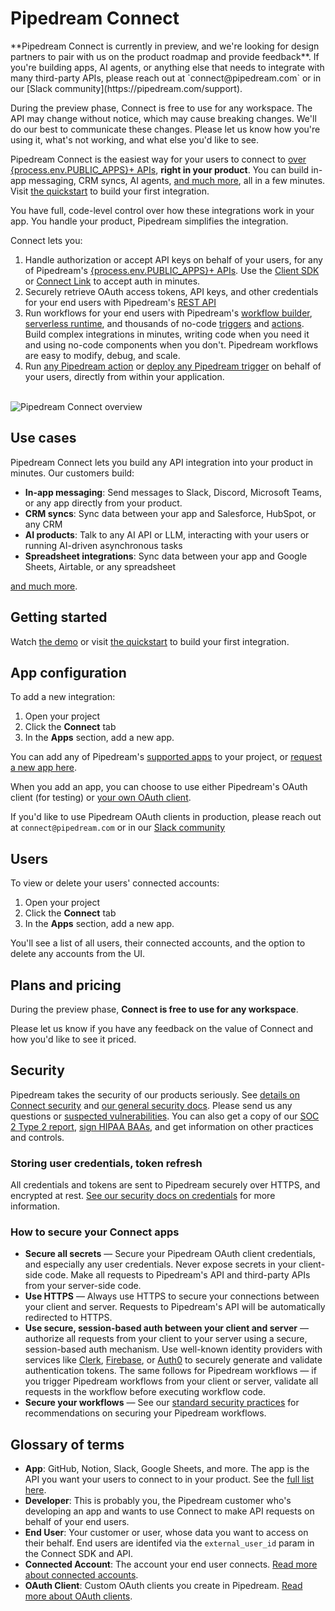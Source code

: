 
# Pipedream Connect

<Callout type="info">
**Pipedream Connect is currently in preview, and we're looking for design partners to pair with us on the product roadmap and provide feedback**. If you're building apps, AI agents, or anything else that needs to integrate with many third-party APIs, please reach out at `connect@pipedream.com` or in our [Slack community](https://pipedream.com/support).

During the preview phase, Connect is free to use for any workspace. The API may change without notice, which may cause breaking changes. We'll do our best to communicate these changes. Please let us know how you're using it, what's not working, and what else you'd like to see.
</Callout>

Pipedream Connect is the easiest way for your users to connect to [over {process.env.PUBLIC_APPS}+ APIs](https://pipedream.com/apps), **right in your product**. You can build in-app messaging, CRM syncs, AI agents, [and much more](/connect/use-cases), all in a few minutes. Visit [the quickstart](/connect/quickstart) to build your first integration.

You have full, code-level control over how these integrations work in your app. You handle your product, Pipedream simplifies the integration. 

Connect lets you:

1. Handle authorization or accept API keys on behalf of your users, for any of Pipedream's [{process.env.PUBLIC_APPS}+ APIs](https://pipedream.com/apps). Use the [Client SDK](https://github.com/PipedreamHQ/pipedream/tree/master/packages/sdk) or [Connect Link](/connect/quickstart#use-connect-link) to accept auth in minutes.
2. Securely retrieve OAuth access tokens, API keys, and other credentials for your end users with Pipedream's [REST API](/connect/api)
3. Run workflows for your end users with Pipedream's [workflow builder](/workflows), [serverless runtime](/), and thousands of no-code [triggers](/workflows/triggers) and [actions](/workflows/actions). Build complex integrations in minutes, writing code when you need it and using no-code components when you don't. Pipedream workflows are easy to modify, debug, and scale.
4. Run [any Pipedream action](https://pipedream.com/explore) or [deploy any Pipedream trigger](https://pipedream.com/explore) on behalf of your users, directly from within your application.

<br />

<Image src="https://res.cloudinary.com/pipedreamin/image/upload/v1724194758/Screenshot_2024-08-20_at_3.59.05_PM_rfylfq.png" alt="Pipedream Connect overview" width={800} height={529} />

## Use cases

Pipedream Connect lets you build any API integration into your product in minutes. Our customers build:

- **In-app messaging**: Send messages to Slack, Discord, Microsoft Teams, or any app directly from your product.
- **CRM syncs**: Sync data between your app and Salesforce, HubSpot, or any CRM
- **AI products**: Talk to any AI API or LLM, interacting with your users or running AI-driven asynchronous tasks
- **Spreadsheet integrations**: Sync data between your app and Google Sheets, Airtable, or any spreadsheet

[and much more](/connect/use-cases).

## Getting started

Watch [the demo](https://www.youtube.com/embed/xhUagMsogkQ) or visit [the quickstart](/connect/quickstart) to build your first integration.

## App configuration

To add a new integration:

1. Open your project
2. Click the **Connect** tab
3. In the **Apps** section, add a new app.

You can add any of Pipedream's [supported apps](https://pipedream.com/apps) to your project, or [request a new app here](https://pipedream.com/support).

When you add an app, you can choose to use either Pipedream's OAuth client (for testing) or [your own OAuth client](/connected-accounts/oauth-clients). 

If you'd like to use Pipedream OAuth clients in production, please reach out at `connect@pipedream.com` or in our [Slack community](https://pipedream.com/support)

## Users

To view or delete your users' connected accounts:

1. Open your project
2. Click the **Connect** tab
3. In the **Apps** section, add a new app.

You'll see a list of all users, their connected accounts, and the option to delete any accounts from the UI.

## Plans and pricing

During the preview phase, **Connect is free to use for any workspace**.

Please let us know if you have any feedback on the value of Connect and how you'd like to see it priced.

## Security

Pipedream takes the security of our products seriously. See [details on Connect security](/privacy-and-security#pipedream-connect) and [our general security docs](/privacy-and-security). Please send us any questions or [suspected vulnerabilities](/privacy-and-security#reporting-a-vulnerability). You can also get a copy of our [SOC 2 Type 2 report](/privacy-and-security#soc-2), [sign HIPAA BAAs](/privacy-and-security#hipaa), and get information on other practices and controls.

### Storing user credentials, token refresh

All credentials and tokens are sent to Pipedream securely over HTTPS, and encrypted at rest. [See our security docs on credentials](/privacy-and-security#third-party-oauth-grants-api-keys-and-environment-variables) for more information.

### How to secure your Connect apps

- **Secure all secrets** — Secure your Pipedream OAuth client credentials, and especially any user credentials. Never expose secrets in your client-side code. Make all requests to Pipedream's API and third-party APIs from your server-side code.
- **Use HTTPS** — Always use HTTPS to secure your connections between your client and server. Requests to Pipedream's API will be automatically redirected to HTTPS.
- **Use secure, session-based auth between your client and server** — authorize all requests from your client to your server using a secure, session-based auth mechanism. Use well-known identity providers with services like [Clerk](https://clerk.com/), [Firebase](https://firebase.google.com/), or [Auth0](https://auth0.com/) to securely generate and validate authentication tokens. The same follows for Pipedream workflows — if you trigger Pipedream workflows from your client or server, validate all requests in the workflow before executing workflow code.
- **Secure your workflows** — See our [standard security practices](/privacy-and-security/best-practices) for recommendations on securing your Pipedream workflows.

## Glossary of terms

- **App**: GitHub, Notion, Slack, Google Sheets, and more. The app is the API you want your users to connect to in your product. See the [full list here](https://pipedream.com/apps).
- **Developer**: This is probably you, the Pipedream customer who's developing an app and wants to use Connect to make API requests on behalf of your end users.
- **End User**: Your customer or user, whose data you want to access on their behalf. End users are identifed via the `external_user_id` param in the Connect SDK and API.
- **Connected Account**: The account your end user connects. [Read more about connected accounts](/connected-accounts).
- **OAuth Client**: Custom OAuth clients you create in Pipedream. [Read more about OAuth clients](/connected-accounts/oauth-clients).
